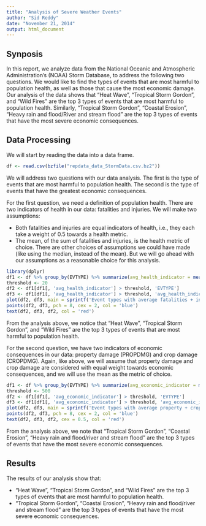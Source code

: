 ```yaml
---
title: "Analysis of Severe Weather Events"
author: "Sid Reddy"
date: "November 21, 2014"
output: html_document
---
```


## Synposis

In this report, we analyze data from the National Oceanic and Atmospheric Administration's (NOAA) Storm Database, to address the following two questions. We would like to find the types of events that are most harmful to population health, as well as those that cause the most economic damage. Our analysis of the data shows that "Heat Wave", "Tropical Storm Gordon", and "Wild Fires" are the top 3 types of events that are most harmful to population health. Similarly, "Tropical Storm Gordon", "Coastal Erosion", "Heavy rain and flood/River and stream flood" are the top 3 types of events that have the most severe economic consequences.

## Data Processing
We will start by reading the data into a data frame. 
```r
df <- read.csv(bzfile("repdata_data_StormData.csv.bz2"))
```

We will address two questions with our data analysis. The first is the type of events that are most harmful to population health. The second is the type of events that have the greatest economic consequences. 

For the first question, we need a definition of population health. There are two indicators of health in our data: fatalities and injuries. We will make two assumptions:

 * Both fatalities and injuries are equal indicators of health, i.e., they each take a weight of 0.5 towards a health metric. 
 * The mean, of the sum of fatalities and injuries, is the health metric of choice.
There are other choices of assumptions we could have made (like using the median, instead of the mean). But we will go ahead with our assumptions as a reasonable choice for this analysis. 

```r
library(dplyr)
df1 <- df %>% group_by(EVTYPE) %>% summarize(avg_health_indicator = mean(FATALITIES, na.rm = TRUE) + mean(INJURIES, na.rm = TRUE)) %>% arrange(desc(avg_health_indicator))
threshold <- 20
df2 <- df1[df1[, 'avg_health_indicator'] > threshold, 'EVTYPE']
df3 <- df1[df1[, 'avg_health_indicator'] > threshold, 'avg_health_indicator']
plot(df2, df3, main = sprintf('Event types with average fatalities + injuries > %d', threshold), xlab = 'Event Type', ylab = 'Average fatalities + injuries', xaxt = 'n')
points(df2, df3, pch = 8, cex = 2, col = 'blue')
text(df2, df3, df2, col = 'red')
```

From the analysis above, we notice that "Heat Wave", "Tropical Storm Gordon", and "Wild Fires" are the top 3 types of events that are most harmful to population health. 

For the second question, we have two indicators of economic consequences in our data: property damage (PROPDMG) and crop damage (CROPDMG). Again, like above, we will assume that property damage and crop damage are considered with equal weight towards economic consequences, and we will use the mean as the metric of choice. 

```r
df1 <- df %>% group_by(EVTYPE) %>% summarize(avg_economic_indicator = mean(PROPDMG + CROPDMG, na.rm = TRUE)) %>% arrange(desc(avg_economic_indicator))
threshold <- 500
df2 <- df1[df1[, 'avg_economic_indicator'] > threshold, 'EVTYPE']
df3 <- df1[df1[, 'avg_economic_indicator'] > threshold, 'avg_economic_indicator']
plot(df2, df3, main = sprintf('Event types with average property + crop damage > %d', threshold), xlab = 'Event Type', ylab = 'Average property + crop damage', xaxt = 'n')
points(df2, df3, pch = 8, cex = 2, col = 'blue')
text(df2, df3, df2, cex = 0.5, col = 'red')
```

From the analysis above, we note that "Tropical Storm Gordon", "Coastal Erosion", "Heavy rain and flood/river and stream flood" are the top 3 types of events that have the most severe economic consequences. 

## Results

The results of our analysis show that:

 * "Heat Wave", "Tropical Storm Gordon", and "Wild Fires" are the top 3 types of events that are most harmful to population health. 
 * "Tropical Storm Gordon", "Coastal Erosion", "Heavy rain and flood/river and stream flood" are the top 3 types of events that have the most severe economic consequences.